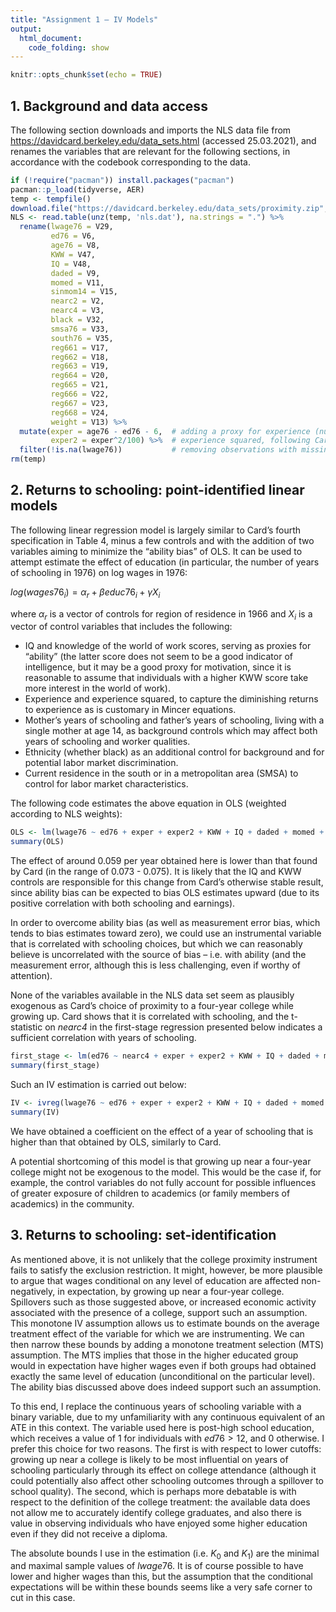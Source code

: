 ```yaml
---
title: "Assignment 1 – IV Models"
output:
  html_document:
    code_folding: show
---
```


```r
knitr::opts_chunk$set(echo = TRUE)
```

## 1. Background and data access

The following section downloads and imports the NLS data file from <https://davidcard.berkeley.edu/data_sets.html> (accessed 25.03.2021), and renames the variables that are relevant for the following sections, in accordance with the codebook corresponding to the data.

```r
if (!require("pacman")) install.packages("pacman")
pacman::p_load(tidyverse, AER)
temp <- tempfile()
download.file("https://davidcard.berkeley.edu/data_sets/proximity.zip",temp)
NLS <- read.table(unz(temp, 'nls.dat'), na.strings = ".") %>%
  rename(lwage76 = V29,
         ed76 = V6,
         age76 = V8,
         KWW = V47,
         IQ = V48,
         daded = V9,
         momed = V11,
         sinmom14 = V15,
         nearc2 = V2,
         nearc4 = V3,
         black = V32,
         smsa76 = V33,
         south76 = V35,
         reg661 = V17,
         reg662 = V18,
         reg663 = V19,
         reg664 = V20,
         reg665 = V21,
         reg666 = V22,
         reg667 = V23,
         reg668 = V24,
         weight = V13) %>%
  mutate(exper = age76 - ed76 - 6,  # adding a proxy for experience (number of years not studying after age 6)
         exper2 = exper^2/100) %>%  # experience squared, following Card in dividing by 100
  filter(!is.na(lwage76))           # removing observations with missing data on outcome
rm(temp)
```

## 2. Returns to schooling: point-identified linear models

The following linear regression model is largely similar to Card's fourth specification in Table 4, minus a few controls and with the addition of two variables aiming to minimize the "ability bias" of OLS. It can be used to attempt estimate the effect of education (in particular, the number of years of schooling in 1976) on log wages in 1976:

$log(wages76_i) = \alpha_r + \beta educ76_i + \gamma X_i$

where $\alpha_r$ is a vector of controls for region of residence in 1966 and $X_i$ is a vector of control variables that includes the following:

* IQ and knowledge of the world of work scores, serving as proxies for "ability" (the latter score does not seem to be a good indicator of intelligence, but it may be a good proxy for motivation, since it is reasonable to assume that individuals with a higher KWW score take more interest in the world of work).
* Experience and experience squared, to capture the diminishing returns to experience as is customary in Mincer equations.
* Mother's years of schooling and father's years of schooling, living with a single mother at age 14, as background controls which may affect both years of schooling and worker qualities.
* Ethnicity (whether black) as an additional control for background and for potential labor market discrimination.
* Current residence in the south or in a metropolitan area (SMSA) to control for labor market characteristics.

The following code estimates the above equation in OLS (weighted according to NLS weights):

```r
OLS <- lm(lwage76 ~ ed76 + exper + exper2 + KWW + IQ + daded + momed + sinmom14 + black +smsa76 + south76 + reg661 + reg662 + reg663 + reg664 + reg665 + reg666 + reg667 + reg668, NLS, weights = weight)
summary(OLS)
```

The effect of around 0.059 per year obtained here is lower than that found by Card (in the range of 0.073 - 0.075). It is likely that the IQ and KWW controls are responsible for this change from Card's otherwise stable result, since ability bias can be expected to bias OLS estimates upward (due to its positive correlation with both schooling and earnings).

In order to overcome ability bias (as well as measurement error bias, which tends to bias estimates toward zero), we could use an instrumental variable that is correlated with schooling choices, but which we can reasonably believe is uncorrelated with the source of bias – i.e. with ability (and the measurement error, although this is less challenging, even if worthy of attention).

None of the variables available in the NLS data set seem as plausibly exogenous as Card's choice of proximity to a four-year college while growing up. Card shows that it is correlated with schooling, and the t-statistic on *nearc4* in the first-stage regression presented below indicates a sufficient correlation with years of schooling.

```r
first_stage <- lm(ed76 ~ nearc4 + exper + exper2 + KWW + IQ + daded + momed + sinmom14 + black +smsa76 + south76 + reg661 + reg662 + reg663 + reg664 + reg665 + reg666 + reg667 + reg668, NLS)
summary(first_stage)
```

Such an IV estimation is carried out below:

```r
IV <- ivreg(lwage76 ~ ed76 + exper + exper2 + KWW + IQ + daded + momed + sinmom14 + black +smsa76 + south76 + reg661 + reg662 + reg663 + reg664 + reg665 + reg666 + reg667 + reg668 | .+ nearc4 -ed76, data = NLS, weights = weight)
summary(IV)
```

We have obtained a coefficient on the effect of a year of schooling that is higher than that obtained by OLS, similarly to Card.

A potential shortcoming of this model is that growing up near a four-year college might not be exogenous to the model. This would be the case if, for example, the control variables do not fully account for possible influences of greater exposure of children to academics (or family members of academics) in the community.


## 3. Returns to schooling: set-identification

As mentioned above, it is not unlikely that the college proximity instrument fails to satisfy the exclusion restriction. It might, however, be more plausible to argue that wages conditional on any level of education are affected non-negatively, in expectation, by growing up near a four-year college. Spillovers such as those suggested above, or increased economic activity associated with the presence of a college, support such an assumption. This monotone IV assumption allows us to estimate bounds on the average treatment effect of the variable for which we are instrumenting. We can then narrow these bounds by adding a monotone treatment selection (MTS) assumption. The MTS implies that those in the higher educated group would in expectation have higher wages even if both groups had obtained exactly the same level of education (unconditional on the particular level). The ability bias discussed above does indeed support such an assumption.

To this end, I replace the continuous years of schooling variable with a binary variable, due to my unfamiliarity with any continuous equivalent of an ATE in this context. The variable used here is post-high school education, which receives a value of 1 for individuals with $ed76 > 12$, and 0 otherwise. I prefer this choice for two reasons. The first is with respect to lower cutoffs: growing up near a college is likely to be most influential on years of schooling particularly through its effect on college attendance (although it could potentially also affect other schooling outcomes through a spillover to school quality). The second, which is perhaps more debatable is with respect to the definition of the college treatment: the available data does not allow me to accurately identify college graduates, and also there is value in observing individuals who have enjoyed some higher education even if they did not receive a diploma.

The absolute bounds I use in the estimation (i.e. $K_0$ and $K_1$) are the minimal and maximal sample values of $lwage76$. It is of course possible to have lower and higher wages than this, but the assumption that the conditional expectations will be within these bounds seems like a very safe corner to cut in this case.


```r



```




